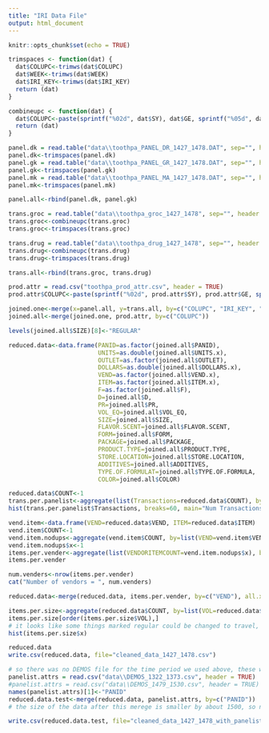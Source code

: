 ```yaml
---
title: "IRI Data File"
output: html_document
---
```


```r
knitr::opts_chunk$set(echo = TRUE)
```

```r
trimspaces <- function(dat) {
  dat$COLUPC<-trimws(dat$COLUPC)
  dat$WEEK<-trimws(dat$WEEK)
  dat$IRI_KEY<-trimws(dat$IRI_KEY)
  return (dat)
}

combineupc <- function(dat) {
  dat$COLUPC<-paste(sprintf("%02d", dat$SY), dat$GE, sprintf("%05d", dat$VEND), sprintf("%05d", dat$ITEM), sep="")
  return (dat)
}
```



```r
panel.dk = read.table("data\\toothpa_PANEL_DR_1427_1478.DAT", sep="", header = TRUE, na.strings="", stringsAsFactors = F, colClasses = c(rep("character",4),"numeric", "character", "character")) 
panel.dk<-trimspaces(panel.dk)
panel.gk = read.table("data\\toothpa_PANEL_GR_1427_1478.DAT", sep="", header = TRUE, na.strings="", stringsAsFactors = F, colClasses = c(rep("character",4),"numeric", "character", "character"))
panel.gk<-trimspaces(panel.gk)
panel.mk = read.table("data\\toothpa_PANEL_MA_1427_1478.DAT", sep="", header = TRUE, na.strings="", stringsAsFactors = F, colClasses = c(rep("character",4),"numeric", "character", "character"))
panel.mk<-trimspaces(panel.mk)

panel.all<-rbind(panel.dk, panel.gk)
```


```r
trans.groc = read.table("data\\toothpa_groc_1427_1478", sep="", header = TRUE, na.strings="", stringsAsFactors = F, colClasses = c(rep("character",2),rep("numeric", 6), "character", "numeric", "numeric"))
trans.groc<-combineupc(trans.groc)
trans.groc<-trimspaces(trans.groc)

trans.drug = read.table("data\\toothpa_drug_1427_1478", sep="", header = TRUE, na.strings="", stringsAsFactors = F, colClasses = c(rep("character",2),rep("numeric", 6), "character", "numeric", "numeric"))
trans.drug<-combineupc(trans.drug)
trans.drug<-trimspaces(trans.drug)

trans.all<-rbind(trans.groc, trans.drug)
```


```r
prod.attr = read.csv("toothpa_prod_attr.csv", header = TRUE)
prod.attr$COLUPC<-paste(sprintf("%02d", prod.attr$SY), prod.attr$GE, sprintf("%05d", prod.attr$VEND), sprintf("%05d", prod.attr$ITEM), sep="")
```


```r
joined.one<-merge(x=panel.all, y=trans.all, by=c("COLUPC", "IRI_KEY", "WEEK"))
joined.all<-merge(joined.one, prod.attr, by=c("COLUPC"))
```

```r
levels(joined.all$SIZE)[8]<-"REGULAR"

reduced.data<-data.frame(PANID=as.factor(joined.all$PANID), 
                         UNITS=as.double(joined.all$UNITS.x), 
                         OUTLET=as.factor(joined.all$OUTLET), 
                         DOLLARS=as.double(joined.all$DOLLARS.x), 
                         VEND=as.factor(joined.all$VEND.x), 
                         ITEM=as.factor(joined.all$ITEM.x), 
                         F=as.factor(joined.all$F), 
                         D=joined.all$D, 
                         PR=joined.all$PR, 
                         VOL_EQ=joined.all$VOL_EQ, 
                         SIZE=joined.all$SIZE,
                         FLAVOR.SCENT=joined.all$FLAVOR.SCENT, 
                         FORM=joined.all$FORM, 
                         PACKAGE=joined.all$PACKAGE, 
                         PRODUCT.TYPE=joined.all$PRODUCT.TYPE, 
                         STORE.LOCATION=joined.all$STORE.LOCATION, 
                         ADDITIVES=joined.all$ADDITIVES, 
                         TYPE.OF.FORMULAT=joined.all$TYPE.OF.FORMULA, 
                         COLOR=joined.all$COLOR)

```



```r
reduced.data$COUNT<-1
trans.per.panelist<-aggregate(list(Transactions=reduced.data$COUNT), by=list(Panelist=reduced.data$PANID), FUN=sum, na.rm=TRUE)
hist(trans.per.panelist$Transactions, breaks=60, main="Num Transactions Per Panelist", xlab="# Transactions")
```
```r
vend.item<-data.frame(VEND=reduced.data$VEND, ITEM=reduced.data$ITEM)
vend.item$COUNT<-1
vend.item.nodups<-aggregate(vend.item$COUNT, by=list(VEND=vend.item$VEND, ITEM=vend.item$ITEM), FUN=sum, na.rm=TRUE)
vend.item.nodups$x<-1
items.per.vender<-aggregate(list(VENDORITEMCOUNT=vend.item.nodups$x), by=list(VEND=vend.item.nodups$VEND), FUN=sum, na.rm=TRUE)
items.per.vender

num.venders<-nrow(items.per.vender)
cat("Number of vendors = ", num.venders)

reduced.data<-merge(reduced.data, items.per.vender, by=c("VEND"), all.x = TRUE)
```


```r
items.per.size<-aggregate(reduced.data$COUNT, by=list(VOL=reduced.data$VOL_EQ, SIZE=reduced.data$SIZE), FUN=sum, na.rm=TRUE)
items.per.size[order(items.per.size$VOL),]
# it looks like some things marked regular could be changed to travel, and trial should be changed to travel, and could combine some of the similar values of VOL, probably could standardize on TWIN PACK vs VALUE PACK
hist(items.per.size$x)
```

```r
reduced.data
write.csv(reduced.data, file="cleaned_data_1427_1478.csv")
```


```r
# so there was no DEMOS file for the time period we used above, these were in the nearest years
panelist.attrs = read.csv("data\\DEMOS_1322_1373.csv", header = TRUE)
#panelist.attrs = read.csv("data\\DEMOS_1479_1530.csv", header = TRUE)
names(panelist.attrs)[1]<-"PANID"
reduced.data.test<-merge(reduced.data, panelist.attrs, by=c("PANID"))
# the size of the data after this merege is smaller by about 1500, so not all the panelist were found in DEMOS file, these IRI guys kinda suck
```

```r
write.csv(reduced.data.test, file="cleaned_data_1427_1478_with_panelist_demographics.csv")
```

